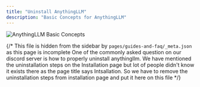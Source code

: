 ```yaml
---
title: "Uninstall AnythingLLM"
description: "Basic Concepts for AnythingLLM"
---
```



<Image
  src="/images/getting-started/basic-concepts/thumbnail.png" 
  height={1080} 
  width={1920} 
  quality={100}
  alt="AnythingLLM Basic Concepts"
/>

{/* This file is hidden from the sidebar by `pages/guides-and-faq/_meta.json` as this page is incomplete
One of the commonly asked question on our discord server is how to properly uninstall anythingllm.
We have mentioned the uninstallation steps on the Installation page but lot of people didn't know it exists there as the page title says Intsallation.
So we have to remove the uninstallation steps from installation page and put it here on this file */}

